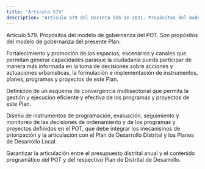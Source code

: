 ```yaml
---
title: "Artículo 579"
description: "Artículo 579 del Decreto 555 de 2021. Propósitos del modelo de gobernanza del POT."
---
```


Artículo 579. Propósitos del modelo de gobernanza del POT. Son propósitos del modelo de gobernanza del presente Plan:
 
Fortalecimiento y promoción de los espacios, escenarios y canales que permitan generar capacidades paraque la ciudadanía pueda participar de manera más informada en la toma de decisiones sobre acciones y actuaciones urbanísticas, la formulación e implementación de instrumentos, planes, programas y proyectos de este Plan.
 
Definición de un esquema de convergencia multisectorial que permita la gestión y ejecución eficiente y efectiva de los programas y proyectos de este Plan.
 
Diseño de instrumentos de programación, evaluación, seguimiento y monitoreo de las decisiones de ordenamiento y de los programas y proyectos definidos en el POT, que debe integrar los mecanismos de priorización y la articulación con el Plan de Desarrollo Distrital y los Planes de Desarrollo Local.
 
Garantizar la articulación entre el presupuesto distrital anual y el contenido programático del POT y del respectivo Plan de Distrital de Desarrollo.